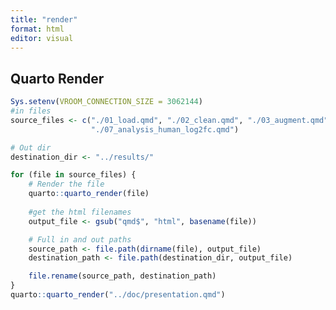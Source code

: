 ```yaml
---
title: "render"
format: html
editor: visual
---
```


## Quarto Render


```r
Sys.setenv(VROOM_CONNECTION_SIZE = 3062144)
#in files
source_files <- c("./01_load.qmd", "./02_clean.qmd", "./03_augment.qmd",   "./04_describe.qmd","./05_analysis_mouse.qmd", "./06_analysis_human_log_expr.qmd", 
                  "./07_analysis_human_log2fc.qmd")

# Out dir
destination_dir <- "../results/"

for (file in source_files) {
    # Render the file
    quarto::quarto_render(file)
    
    #get the html filenames
    output_file <- gsub("qmd$", "html", basename(file))

    # Full in and out paths
    source_path <- file.path(dirname(file), output_file)
    destination_path <- file.path(destination_dir, output_file)

    file.rename(source_path, destination_path)
}
quarto::quarto_render("../doc/presentation.qmd")

```
